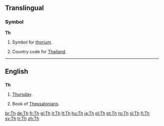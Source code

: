 {{also|TH|-th|th'|.th}}
==Translingual==

===Symbol===
'''Th'''

# {{element symbol}} Symbol for [[thorium]].
# Country code for [[Thailand]].

----

==English==

==={{abbreviation}}===
'''Th'''

# [[Thursday]].
# {{biblical}} Book of [[Thessalonians]].

[[br:Th]]
[[de:Th]]
[[fr:Th]]
[[gl:Th]]
[[it:Th]]
[[lt:Th]]
[[hu:Th]]
[[ja:Th]]
[[pl:Th]]
[[pt:Th]]
[[ro:Th]]
[[sl:Th]]
[[fi:Th]]
[[sv:Th]]
[[tr:Th]]
[[zh:Th]]